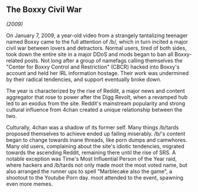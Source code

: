 == The Boxxy Civil War ==

''(2009)''

On January 7, 2009, a year-old video from a strangely tantalizing teenager named Boxxy came to the full attention of /b/, which in turn incited a major civil war between lovers and detractors. Normal users, tired of both sides, took down the entire site in a major DDoS and mods began to ban all Boxxy-related posts. Not long after a group of namefags calling themselves the "Center for Boxxy Control and Restriction" (CBCR) hacked into Boxxy's account and held her IRL information hostage. Their work was undermined by their radical tendencies, and support eventually broke down.

The year is characterized by the rise of Reddit, a major news and content aggregator that rose to power after the Digg Revolt, when a revamped hub led to an exodus from the site. Reddit's mainstream popularity and strong cultural influence from 4chan created a unique relationship between the two.

Culturally, 4chan was a shadow of its former self. Many things /b/tards proposed themselves to achieve ended up failing miserably. /b/'s content began to change towards inane threads, like porn dumps and camwhores. Many old users, complaining about the site's idiotic tendencies, migrated towards the ascending Reddit, remaining there until the rise of SRS. A notable exception was Time's Most Influential Person of the Year raid, where hackers and /b/tards not only made moot the most voted name, but also arranged the runner ups to spell "Marblecake also the game", a shootout to the Youtube Porn day. moot attended to the event, spawning even more memes.